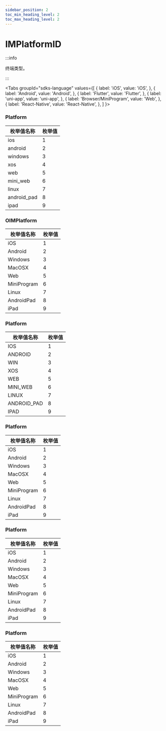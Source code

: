 ```yaml
---
sidebar_position: 2
toc_min_heading_level: 2
toc_max_heading_level: 2
---
```


# IMPlatformID

:::info

终端类型。

:::

<Tabs
groupId="sdks-language"
values={[
{ label: 'iOS', value: 'iOS', },
{ label: 'Android', value: 'Android', },
{ label: 'Flutter', value: 'Flutter', },
{ label: 'uni-app', value: 'uni-app', },
{ label: 'Browser/MiniProgram', value: 'Web', },
{ label: 'React-Native', value: 'React-Native', },
]
}>

<TabItem value="Flutter">

### Platform

| 枚举值名称  | 枚举值 |
| ----------- | ------ |
| ios         | 1      |
| android     | 2      |
| windows     | 3      |
| xos         | 4      |
| web         | 5      |
| mini_web    | 6      |
| linux       | 7      |
| android_pad | 8      |
| ipad        | 9      |

</TabItem>

<TabItem value="iOS">

### OIMPlatform

| 枚举值名称  | 枚举值 |
| ----------- | ------ |
| iOS         | 1      |
| Android     | 2      |
| Windows     | 3      |
| MacOSX      | 4      |
| Web         | 5      |
| MiniProgram | 6      |
| Linux       | 7      |
| AndroidPad  | 8      |
| iPad        | 9      |

</TabItem>

<TabItem value="Android">

### Platform

| 枚举值名称  | 枚举值 |
| ----------- | ------ |
| IOS         | 1      |
| ANDROID     | 2      |
| WIN     | 3      |
| XOS         | 4      |
| WEB         | 5      |
| MINI_WEB    | 6      |
| LINUX       | 7      |
| ANDROID_PAD | 8      |
| IPAD        | 9      |


</TabItem>

<TabItem value="Web">

### Platform

| 枚举值名称  | 枚举值 |
| ----------- | ------ |
| iOS         | 1      |
| Android     | 2      |
| Windows     | 3      |
| MacOSX      | 4      |
| Web         | 5      |
| MiniProgram | 6      |
| Linux       | 7      |
| AndroidPad  | 8      |
| iPad        | 9      |

</TabItem>

<TabItem value="uni-app">

### Platform

| 枚举值名称  | 枚举值 |
| ----------- | ------ |
| iOS         | 1      |
| Android     | 2      |
| Windows     | 3      |
| MacOSX      | 4      |
| Web         | 5      |
| MiniProgram | 6      |
| Linux       | 7      |
| AndroidPad  | 8      |
| iPad        | 9      |

</TabItem>

<TabItem value="React-Native">

### Platform

| 枚举值名称  | 枚举值 |
| ----------- | ------ |
| iOS         | 1      |
| Android     | 2      |
| Windows     | 3      |
| MacOSX      | 4      |
| Web         | 5      |
| MiniProgram | 6      |
| Linux       | 7      |
| AndroidPad  | 8      |
| iPad        | 9      |

</TabItem>

</Tabs>
